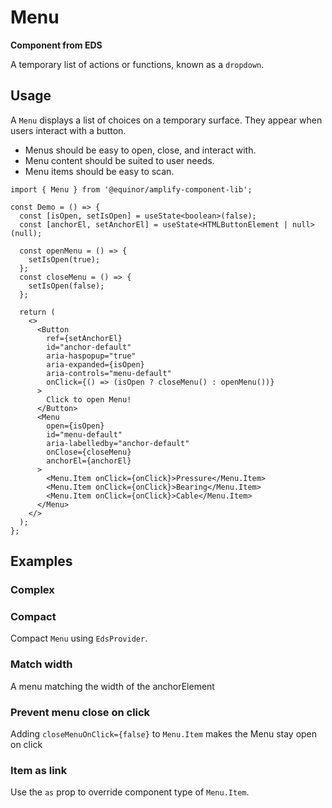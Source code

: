 
# Menu

**Component from EDS**

A temporary list of actions or functions, known as a `dropdown`.

<Links
  ariaUrl="https://www.w3.org/WAI/ARIA/apg/patterns/menubutton/"
  figmaUrl="https://www.figma.com/file/0bGXR2sCwMVSDNyyzu5BXrO5/UI%E2%80%94User-Interface?node-id=17627%3A3322"
  sourceUrl="https://github.com/equinor/design-system/blob/develop/packages/eds-core-react/src/components/Menu/Menu.tsx"
  edsSBUrl="https://storybook.eds.equinor.com/?path=/docs/navigation-menu--docs"
/>

<Primary />

<PropsTable />

## Usage

A `Menu` displays a list of choices on a temporary surface. They appear when users interact with a button.

<ul>
  <li>Menus should be easy to open, close, and interact with.</li>
  <li>Menu content should be suited to user needs.</li>
  <li>Menu items should be easy to scan.</li>
</ul>

```tsx
import { Menu } from '@equinor/amplify-component-lib';

const Demo = () => {
  const [isOpen, setIsOpen] = useState<boolean>(false);
  const [anchorEl, setAnchorEl] = useState<HTMLButtonElement | null>(null);

  const openMenu = () => {
    setIsOpen(true);
  };
  const closeMenu = () => {
    setIsOpen(false);
  };

  return (
    <>
      <Button
        ref={setAnchorEl}
        id="anchor-default"
        aria-haspopup="true"
        aria-expanded={isOpen}
        aria-controls="menu-default"
        onClick={() => (isOpen ? closeMenu() : openMenu())}
      >
        Click to open Menu!
      </Button>
      <Menu
        open={isOpen}
        id="menu-default"
        aria-labelledby="anchor-default"
        onClose={closeMenu}
        anchorEl={anchorEl}
      >
        <Menu.Item onClick={onClick}>Pressure</Menu.Item>
        <Menu.Item onClick={onClick}>Bearing</Menu.Item>
        <Menu.Item onClick={onClick}>Cable</Menu.Item>
      </Menu>
    </>
  );
};
```

## Examples

### Complex

<Canvas of={ComponentStories.Complex} />

### Compact

Compact `Menu` using `EdsProvider`.

<Canvas of={ComponentStories.Compact} />

### Match width

A menu matching the width of the anchorElement

<Canvas of={ComponentStories.MatchWidth} />

### Prevent menu close on click

Adding `closeMenuOnClick={false}` to `Menu.Item` makes the Menu stay open on click

<Canvas of={ComponentStories.StaysOpen} />

### Item as link

Use the `as` prop to override component type of `Menu.Item`.

<Canvas of={ComponentStories.AsLink} />
